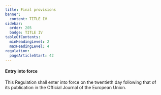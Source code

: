 ```yaml
---
title: Final provisions
banner:
  content: TITLE IV
sidebar:
  order: 205
  badge: TITLE IV
tableOfContents:
  minHeadingLevel: 2
  maxHeadingLevel: 4
regulation:
  pageArticleStart: 42
---
```


####  Entry into force

This Regulation shall enter into force on the twentieth day following that of its publication in the Official Journal of the European Union.
